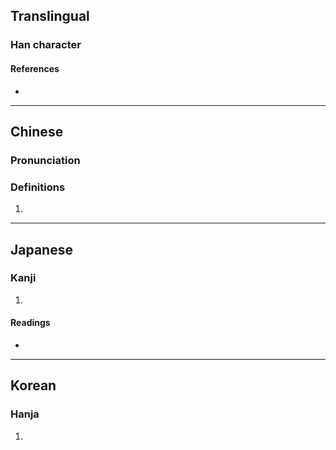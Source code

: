 {{character info}}
==Translingual==

===Han character===
{{Han char|rn=9|rad=人|as=12|sn=14|four=|canj=OVII|ids=⿰亻幾}}

====References====
* {{Han ref|kx=0117.030|dkj=01106|dj=0248.090|hdz=10223.050|uh=50DF|ud=20703}}

----

==Chinese==
{{zh-forms}}

===Pronunciation===
{{zh-pron
|m=jī
|c=gei1
|mc=y
|oc=y
|ma=
|cat=
}}

===Definitions===
{{zh-hanzi}}

# {{rfdef|zh}}

----

==Japanese==

===Kanji===
{{ja-kanji|grade=|rs=人12}}

# {{rfdef|ja|sort=人12}}

====Readings====
* {{ja-readings|on=き, げ|kun=よくつつし-む, ちか-い}}

----

==Korean==

===Hanja===
{{ko-hanja|hangeul=기|rv=gi|mr=ki}}

# {{rfdef|ko|sort=人12}}